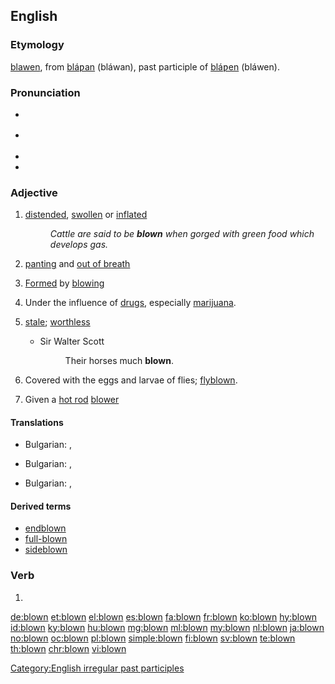 ==English==

===Etymology===
{{etyl|enm|en}} [[blawen]], from {{etyl|ang|en}} [[blaƿan|bláƿan]] (bláwan), past participle of [[blaƿen|bláƿen]] (bláwen).

===Pronunciation===
* {{a|UK}} {{IPA|/bləʊn/|lang=en}}
* {{a|US}} {{IPA|/bloʊn/|lang=en}}
* {{audio|en-us-blown.ogg|Audio (US)|lang=en}}
* {{rhymes|əʊn|lang=en}}

===Adjective===
{{en-adj|-}}

# [[distended]], [[swollen]] or [[inflated]]
#: ''Cattle are said to be '''blown''' when gorged with green food which develops gas.''
# [[panting]] and [[out of breath]]
# {{context|of glass|lang=en}} [[form|Formed]] by [[blowing]]
# Under the influence of [[drug]]s, especially [[marijuana]].
# {{context|obsolete|lang=en}} [[stale]]; [[worthless]]
#* Sir Walter Scott
#*: Their horses much '''blown'''.
# Covered with the eggs and larvae of flies; [[flyblown]].
#{{context|automotive|lang=en}} Given a [[hot rod]] [[blower]]

====Translations====
{{trans-top|[[distended]], [[swollen]] or [[inflated]]}}
* Bulgarian: {{t+|bg|подут}}, {{t+|bg|издут}}
{{trans-mid}}
{{trans-bottom}}

{{trans-top|[[panting]] and [[out of breath]]}}
* Bulgarian: , {{t+|bg|задъхан}}
{{trans-mid}}
{{trans-bottom}}

{{trans-top| (''glass'') [[formed]] by [[blowing]]}}
* Bulgarian: , {{t+|bg|издухан}}
{{trans-mid}}
{{trans-bottom}}

====Derived terms====
* [[endblown]]
* [[full-blown]]
* [[sideblown]]

===Verb===
{{head|en}}

# {{past participle of|blow|lang=en}}

[[Category:English irregular past participles]]

[[de:blown]]
[[et:blown]]
[[el:blown]]
[[es:blown]]
[[fa:blown]]
[[fr:blown]]
[[ko:blown]]
[[hy:blown]]
[[id:blown]]
[[ky:blown]]
[[hu:blown]]
[[mg:blown]]
[[ml:blown]]
[[my:blown]]
[[nl:blown]]
[[ja:blown]]
[[no:blown]]
[[oc:blown]]
[[pl:blown]]
[[simple:blown]]
[[fi:blown]]
[[sv:blown]]
[[te:blown]]
[[th:blown]]
[[chr:blown]]
[[vi:blown]]